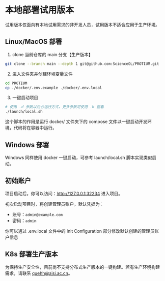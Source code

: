 # 本地部署试用版本

<Warn>
试用版本仅面向有本地试用需求的非开发人员，试用版本不适合应用于生产环境。
</Warn>

## Linux/MacOS 部署

1. clone 当前仓库的 main 分支【生产版本】

```sh
git clone --branch main --depth 1 git@github.com:ScienceOL/PROTIUM.git
```

2. 进入文件夹并创建环境变量文件

```sh
cd PROTIUM
cp ./docker/.env.example ./docker/.env.local
```

3. 一键启动项目

```sh
# 使用 -d 参数以后台运行方式，更多参数可使用 -h 查看
./launch/local.sh
```

<Note>
这个脚本的作用是运行 docker/ 文件夹下的 compose 文件以一键启动开发环境，代码将在容器中运行。
</Note>

## Windows 部署

Windows 同样使用 docker 一键启动，可参考 launch/local.sh 脚本实现类似启动。

## 初始账户

项目启动后，你可以访问：http://127.0.0.1:32234 进入项目。

<Note>
初次启动项目时，将创建管理员账户，默认凭据为：

* 账号：`admin@example.com`
* 密码：`admin`

你可以通过 .env.local 文件中的 Init Configuration 部分修改默认创建的管理员账户信息
</Note>



## K8s 部署生产版本

为保持生产安全性，目前尚不支持分布式生产版本的一键构建。若有生产环境构建需求，请联系 quehh@aisi.ac.cn。